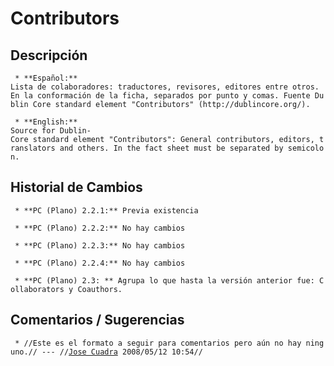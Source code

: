 = Contributors =


== Descripción ==
  * **Español:**
 Lista de colaboradores: traductores, revisores, editores entre otros. En la conformación de la ficha, separados por punto y comas. Fuente Dublin Core standard element "Contributors" (http://dublincore.org/).

  * **English:**
 Source for Dublin-Core standard element "Contributors": General contributors, editors, translators and others. In the fact sheet must be separated by semicolon. 


== Historial de Cambios ==
  * **PC (Plano) 2.2.1:** Previa existencia

  * **PC (Plano) 2.2.2:** No hay cambios

  * **PC (Plano) 2.2.3:** No hay cambios

  * **PC (Plano) 2.2.4:** No hay cambios

  * **PC (Plano) 2.3: ** Agrupa lo que hasta la versión anterior fue: Collaborators y Coauthors.


== Comentarios / Sugerencias ==

  * //Este es el formato a seguir para comentarios pero aún no hay ninguno.// --- //[[jcuadra@inbio.ac.cr|Jose Cuadra]] 2008/05/12 10:54//

